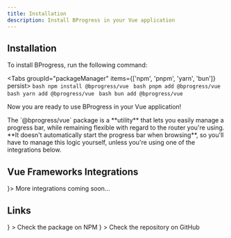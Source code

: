 ```yaml
---
title: Installation
description: Install BProgress in your Vue application
---
```



## Installation

To install BProgress, run the following command:

<Tabs groupId="packageManager" items={['npm', 'pnpm', 'yarn', 'bun']} persist>
  <Tab value="npm">```bash npm install @bprogress/vue ```</Tab>
  <Tab value="pnpm">```bash pnpm add @bprogress/vue ```</Tab>
  <Tab value="yarn">```bash yarn add @bprogress/vue ```</Tab>
  <Tab value="bun">```bash bun add @bprogress/vue ```</Tab>
</Tabs>

Now you are ready to use BProgress in your Vue application!

<Callout type="warn" title="Warning">
  The `@bprogress/vue` package is a **utility** that lets you easily manage a
  progress bar, while remaining flexible with regard to the router you're using.
  **It doesn't automatically start the progress bar when browsing**, so you'll
  have to manage this logic yourself, unless you're using one of the
  integrations below.
</Callout>

## Vue Frameworks Integrations

<Cards>
  <Card title="Soon..." icon={<HiDotsHorizontal />}>
    More integrations coming soon...
  </Card>
</Cards>

## Links

<Cards>
  <Card
    external
    title="NPM"
    href="https://www.npmjs.com/package/@bprogress/vue"
    icon={<SiNpm />}
  >
    Check the package on NPM
  </Card>
  <Card
    external
    title="GitHub"
    href="https://github.com/imskyleen/bprogress/tree/main/packages/vue"
    icon={<FaGithub />}
  >
    Check the repository on GitHub
  </Card>
</Cards>
